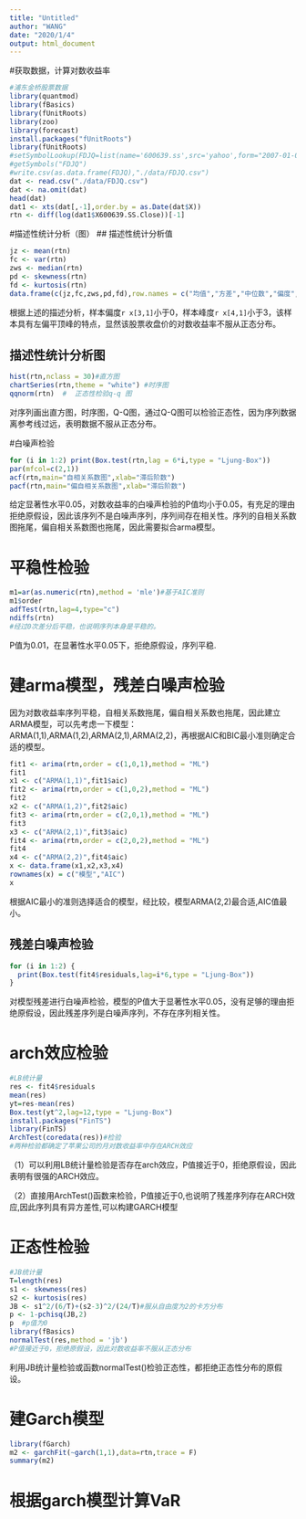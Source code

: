```yaml
---
title: "Untitled"
author: "WANG"
date: "2020/1/4"
output: html_document
---
```

#获取数据，计算对数收益率
```r
#浦东金桥股票数据
library(quantmod)
library(fBasics)
library(fUnitRoots)
library(zoo)
library(forecast)
install.packages("fUnitRoots")
library(fUnitRoots)
#setSymbolLookup(FDJQ=list(name='600639.ss',src='yahoo',form="2007-01-08",to="2010-12-31"))
#getSymbols("FDJQ")
#write.csv(as.data.frame(FDJQ),"./data/FDJQ.csv")
dat <- read.csv("./data/FDJQ.csv")
dat <- na.omit(dat)
head(dat)
dat1 <- xts(dat[,-1],order.by = as.Date(dat$X))
rtn <- diff(log(dat1$X600639.SS.Close))[-1]
```

#描述性统计分析（图）
## 描述性统计分析值
```r
jz <- mean(rtn)
fc <- var(rtn)
zws <- median(rtn)
pd <- skewness(rtn)
fd <- kurtosis(rtn)
data.frame(c(jz,fc,zws,pd,fd),row.names = c("均值","方差","中位数","偏度","峰度"))

```
根据上述的描述分析，样本偏度`r x[3,1]`小于0，样本峰度`r x[4,1]`小于3，该样本具有左偏平顶峰的特点，显然该股票收盘价的对数收益率不服从正态分布。

## 描述性统计分析图
```r
hist(rtn,nclass = 30)#直方图
chartSeries(rtn,theme = "white") #时序图
qqnorm(rtn)  #  正态性检验q-q 图
```
对序列画出直方图，时序图，Q-Q图，通过Q-Q图可以检验正态性，因为序列数据离参考线过远，表明数据不服从正态分布。

#白噪声检验
```r
for (i in 1:2) print(Box.test(rtn,lag = 6*i,type = "Ljung-Box"))
par(mfcol=c(2,1))
acf(rtn,main="自相关系数图",xlab="滞后阶数")
pacf(rtn,main="偏自相关系数图",xlab="滞后阶数")

```
给定显著性水平0.05，对数收益率的白噪声检验的P值均小于0.05，有充足的理由拒绝原假设，因此该序列不是白噪声序列，序列间存在相关性。序列的自相关系数图拖尾，偏自相关系数图也拖尾，因此需要拟合arma模型。

# 平稳性检验
```r
m1=ar(as.numeric(rtn),method = 'mle')#基于AIC准则
m1$order
adfTest(rtn,lag=4,type="c")
ndiffs(rtn)
#经过0次差分后平稳，也说明序列本身是平稳的。
```
P值为0.01，在显著性水平0.05下，拒绝原假设，序列平稳.

# 建arma模型，残差白噪声检验
因为对数收益率序列平稳，自相关系数拖尾，偏自相关系数也拖尾，因此建立ARMA模型，可以先考虑一下模型：ARMA(1,1),ARMA(1,2),ARMA(2,1),ARMA(2,2)，再根据AIC和BIC最小准则确定合适的模型。
```r
fit1 <- arima(rtn,order = c(1,0,1),method = "ML")
fit1
x1 <- c("ARMA(1,1)",fit1$aic)
fit2 <- arima(rtn,order = c(1,0,2),method = "ML")
fit2
x2 <- c("ARMA(1,2)",fit2$aic)
fit3 <- arima(rtn,order = c(2,0,1),method = "ML")
fit3
x3 <- c("ARMA(2,1)",fit3$aic)
fit4 <- arima(rtn,order = c(2,0,2),method = "ML")
fit4
x4 <- c("ARMA(2,2)",fit4$aic)
x <- data.frame(x1,x2,x3,x4)
rownames(x) = c("模型","AIC")
x
```
根据AIC最小的准则选择适合的模型，经比较，模型ARMA(2,2)最合适,AIC值最小。

## 残差白噪声检验
```r
for (i in 1:2) {
  print(Box.test(fit4$residuals,lag=i*6,type = "Ljung-Box"))
}
```
对模型残差进行白噪声检验，模型的P值大于显著性水平0.05，没有足够的理由拒绝原假设，因此残差序列是白噪声序列，不存在序列相关性。

# arch效应检验
```r
#LB统计量
res <- fit4$residuals
mean(res)
yt=res-mean(res)
Box.test(yt^2,lag=12,type = "Ljung-Box")
install.packages("FinTS") 
library(FinTS)  
ArchTest(coredata(res))#检验
#两种检验都确定了苹果公司的月对数收益率中存在ARCH效应

```
（1）可以利用LB统计量检验是否存在arch效应，P值接近于0，拒绝原假设，因此表明有很强的ARCH效应。

（2）直接用ArchTest()函数来检验，P值接近于0,也说明了残差序列存在ARCH效应,因此序列具有异方差性,可以构建GARCH模型

# 正态性检验
```r
#JB统计量
T=length(res)
s1 <- skewness(res)
s2 <- kurtosis(res)
JB <- s1^2/(6/T)+(s2-3)^2/(24/T)#服从自由度为2的卡方分布
p <- 1-pchisq(JB,2)
p  #p值为0
library(fBasics)
normalTest(res,method = 'jb')
#P值接近于0，拒绝原假设，因此对数收益率不服从正态分布
```
利用JB统计量检验或函数normalTest()检验正态性，都拒绝正态性分布的原假设。

# 建Garch模型
```r
library(fGarch)
m2 <- garchFit(~garch(1,1),data=rtn,trace = F)
summary(m2)
```

# 根据garch模型计算VaR
```r

```


